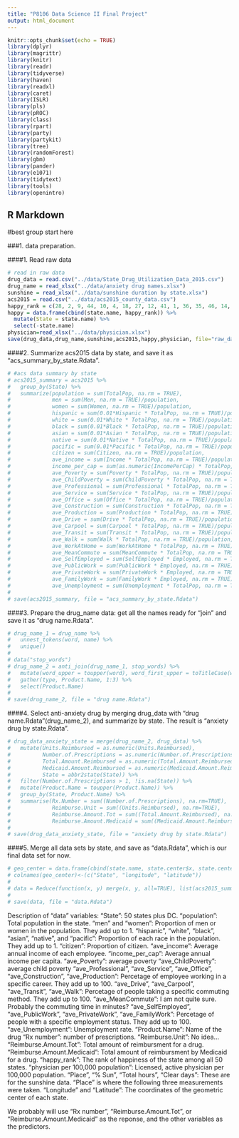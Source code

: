 ```yaml
---
title: "P8106 Data Science II Final Project"
output: html_document
---
```


```r
knitr::opts_chunk$set(echo = TRUE)
library(dplyr)
library(magrittr)
library(knitr)
library(readr)
library(tidyverse)
library(haven)
library(readxl)
library(caret)
library(ISLR)
library(pls)
library(pROC)
library(class)
library(rpart)
library(party)
library(partykit)
library(tree)
library(randomForest)
library(gbm)
library(pander)
library(e1071)
library(tidytext)
library(tools)
library(openintro)
```

## R Markdown

#best group start here 

###1. data preparation.

####1. Read raw data
```r
# read in raw data
drug_data = read.csv("../data/State_Drug_Utilization_Data_2015.csv")
drug_name = read_xlsx("../data/anxiety drug names.xlsx")
sunshine = read_xlsx("../data/sunshine duration by state.xlsx")
acs2015 = read.csv("../data/acs2015_county_data.csv")
happy_rank = c(28, 2, 9, 44, 10, 4, 18, 27, 12, 41, 1, 36, 35, 46, 14, 25, 49, 42, 22, 34, 30, 39, 7, 43, 45, 3, 20, 38, 21, 32, 16, 40, 23, 15, 47, 48, 31, 33, 26, 19, 6, 37, 11, 8, 29, 17, 24, 50, 13, 5)
happy = data.frame(cbind(state.name, happy_rank)) %>%
  mutate(State = state.name) %>%
  select(-state.name)
physician=read_xlsx("../data/physician.xlsx")
save(drug_data,drug_name,sunshine,acs2015,happy,physician, file="raw_data.Rdata")
```

####2. Summarize acs2015 data by state, and save it as "acs_summary_by_state.Rdata".
```r
# #acs data summary by state
# acs2015_summary = acs2015 %>%
#   group_by(State) %>%
#   summarize(population = sum(TotalPop, na.rm = TRUE), 
#             men = sum(Men, na.rm = TRUE)/population,
#             women = sum(Women, na.rm = TRUE)/population,
#             hispanic = sum(0.01*Hispanic * TotalPop, na.rm = TRUE)/population,
#             white = sum(0.01*White * TotalPop, na.rm = TRUE)/population,
#             black = sum(0.01*Black * TotalPop, na.rm = TRUE)/population,
#             asian = sum(0.01*Asian * TotalPop, na.rm = TRUE)/population,
#             native = sum(0.01*Native * TotalPop, na.rm = TRUE)/population,
#             pacific = sum(0.01*Pacific * TotalPop, na.rm = TRUE)/population,
#             citizen = sum(Citizen, na.rm = TRUE)/population,
#             ave_income = sum(Income * TotalPop, na.rm = TRUE)/population,
#             income_per_cap = sum(as.numeric(IncomePerCap) * TotalPop, na.rm = TRUE)/population,
#             ave_Poverty = sum(Poverty * TotalPop, na.rm = TRUE)/population,
#             ave_ChildPoverty = sum(ChildPoverty * TotalPop, na.rm = TRUE)/population,
#             ave_Professional = sum(Professional * TotalPop, na.rm = TRUE)/population,
#             ave_Service = sum(Service * TotalPop, na.rm = TRUE)/population,
#             ave_Office = sum(Office * TotalPop, na.rm = TRUE)/population,
#             ave_Construction = sum(Construction * TotalPop, na.rm = TRUE)/population,
#             ave_Production = sum(Production * TotalPop, na.rm = TRUE)/population,
#             ave_Drive = sum(Drive * TotalPop, na.rm = TRUE)/population,
#             ave_Carpool = sum(Carpool * TotalPop, na.rm = TRUE)/population,
#             ave_Transit = sum(Transit * TotalPop, na.rm = TRUE)/population,
#             ave_Walk = sum(Walk * TotalPop, na.rm = TRUE)/population,
#             ave_WorkAtHome = sum(WorkAtHome * TotalPop, na.rm = TRUE)/population,
#             ave_MeanCommute = sum(MeanCommute * TotalPop, na.rm = TRUE)/population,
#             ave_SelfEmployed = sum(SelfEmployed * Employed, na.rm = TRUE)/sum(Employed),
#             ave_PublicWork = sum(PublicWork * Employed, na.rm = TRUE)/sum(Employed),
#             ave_PrivateWork = sum(PrivateWork * Employed, na.rm = TRUE)/sum(Employed),
#             ave_FamilyWork = sum(FamilyWork * Employed, na.rm = TRUE)/sum(Employed),
#             ave_Unemployment = sum(Unemployment * TotalPop, na.rm = TRUE)/population)
# 
# save(acs2015_summary, file = "acs_summary_by_state.Rdata")
```

####3. Prepare the drug_name data: get all the names ready for "join" and save it as "drug name.Rdata".
```r
# drug_name_1 = drug_name %>%
#   unnest_tokens(word, name) %>%
#   unique()
# 
# data("stop_words")
# drug_name_2 = anti_join(drug_name_1, stop_words) %>%
#   mutate(word_upper = toupper(word), word_first_upper = toTitleCase(word)) %>%
#   gather(type, Product.Name, 1:3) %>%
#   select(Product.Name)
# 
# save(drug_name_2, file = "drug name.Rdata")
```

####4. Select anti-anxiety drug by merging drug_data with "drug name.Rdata"(drug_name_2), and summarize by state. The result is "anxiety drug by state.Rdata".
```r
# drug_data_anxiety_state = merge(drug_name_2, drug_data) %>%
#   mutate(Units.Reimbursed = as.numeric(Units.Reimbursed),
#          Number.of.Prescriptions = as.numeric(Number.of.Prescriptions),
#          Total.Amount.Reimbursed = as.numeric(Total.Amount.Reimbursed),
#          Medicaid.Amount.Reimbursed = as.numeric(Medicaid.Amount.Reimbursed),
#          State = abbr2state(State)) %>%
#   filter(Number.of.Prescriptions > 1, !is.na(State)) %>%
#   mutate(Product.Name = toupper(Product.Name)) %>%
#   group_by(State, Product.Name) %>%
#   summarise(Rx.Number = sum((Number.of.Prescriptions), na.rm=TRUE),
#             Reimburse.Unit = sum((Units.Reimbursed), na.rm=TRUE),
#             Reimburse.Amount.Tot = sum((Total.Amount.Reimbursed), na.rm=TRUE),
#             Reimburse.Amount.Medicaid = sum((Medicaid.Amount.Reimbursed), na.rm=TRUE))
# 
# save(drug_data_anxiety_state, file = "anxiety drug by state.Rdata")
```

####5. Merge all data sets by state, and save as "data.Rdata", which is our final data set for now.
```r
# geo_center = data.frame(cbind(state.name, state.center$x, state.center$y))
# colnames(geo_center)<-(c("State", "longitude", "latitude"))
# 
# data = Reduce(function(x, y) merge(x, y, all=TRUE), list(acs2015_summary, drug_data_anxiety_state, happy, physician, sunshine, geo_center)) 
# 
# save(data, file = "data.Rdata")
```

Description of "data" variables:
"State": 50 states plus DC.
"population": Total population in the state.
"men" and "women": Proportion of men or women in the population. They add up to 1.
"hispanic", "white", "black", "asian", "native", and "pacific": Proportion of each race in the population. They add up to 1.
"citizen": Proportion of citizen.
"ave_income": Average annual income of each employee.
"income_per_cap": Average annual income per capita.
"ave_Poverty": average poverty
"ave_ChildPoverty": average child poverty
"ave_Professional", "ave_Service", "ave_Office", "ave_Construction", "ave_Production": Percetage of employee working in a specific career. They add up to 100.
"ave_Drive", "ave_Carpool", "ave_Transit", "ave_Walk": Percetage of people taking a specific commuting method. They add up to 100.
"ave_MeanCommute": I am not quite sure. Probably the commuting time in minutes?
"ave_SelfEmployed", "ave_PublicWork", "ave_PrivateWork", "ave_FamilyWork": Percetage of people with a specific employment status. They add up to 100.
"ave_Unemployment": Unemployment rate.
"Product.Name": Name of the drug
"Rx number": number of prescriptions.
"Reimburse.Unit": No idea...
"Reimburse.Amount.Tot": Total amount of reimbursment for a drug.
"Reimburse.Amount.Medicaid": Total amount of reimbursment by Medicaid for a drug.
"happy_rank": The rank of happiness of the state among all 50 states.
"physician per 100,000 population": Licensed, active physician per 100,000 population.
"Place", "% Sun", "Total hours", "Clear days": These are for the sunshine data. "Place" is where the following three measurements were taken.
"Longitude" and "Latitude": The coordinates of the geometric center of each state.


We probably will use "Rx number", "Reimburse.Amount.Tot", or "Reimburse.Amount.Medicaid" as the reponse, and the other variables as the predictors.







